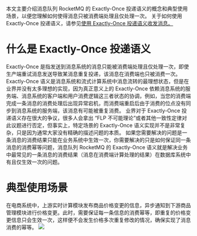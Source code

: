 本文主要介绍消息队列 RocketMQ 的 Exactly-Once 投递语义的概念和典型使用场景，以便您理解如何使得消息只被消费端处理且仅处理一次。
关于如何使用 Exactly-Once 投递语义，请参见[使用 Exactly-Once 投递语义收发消息。](https://developer.qiniu.io/qvm/manual/6173/to-use-exactly-once-delivery-semantics-to-send-and-receive-messages)
# 什么是 Exactly-Once 投递语义

Exactly-Once 是指发送到消息系统的消息只能被消费端处理且仅处理一次，即使生产端重试消息发送导致某消息重复投递，该消息在消费端也只被消费一次。
Exactly-Once 语义是消息系统和流式计算系统中消息流转的最理想状态，但是在业界并没有太多理想的实现，因为真正意义上的 Exactly-Once 依赖消息系统的服务端、消息系统的客户端和用户消费逻辑这三者状态的协调，例如，当您的消费端完成一条消息的消费处理后出现异常宕机，而消费端重启后由于消费的位点没有同步到消息系统的服务端，该消息有可能被重复消费。
业界对于 Exactly-Once 投递语义存在很大的争议，很多人会拿出 “FLP 不可能理论”或者其他一致性定律对此议题进行否定，但事实上，特定场景的 Exactly-Once 语义实现并不是非常复杂，只是因为通常大家没有精确的描述问题的本质。
如果您需要解决的问题是一条消息的消费结果只能在业务系统中生效一次，你需要解决的只是如何保证同一条消息的消费幂等问题，消息队列 RocketMQ 的 Exactly-Once 语义就是解决业务中最常见的一条消息的消费结果（消息在消费端计算处理的结果）在数据库系统中有且仅生效一次的问题。
# 典型使用场景

在电商系统中，上游实时计算模块发布商品价格变更的信息，异步通知到下游商品管理模块进行价格变更。此时，需要保证每一条信息的消费幂等，即重复的价格变更信息只会生效一次，这样便不会发生价格多次重复修改的情况，确保实现了消息消费的幂等。
![](https://dn-odum9helk.qbox.me/FjQ122LzYBgtkQg9-2_Wfgq_IED7)